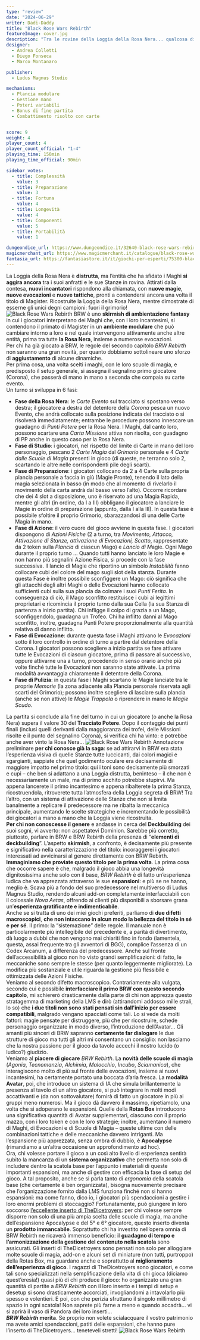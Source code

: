 ```yaml
---
type: "review"
date: "2024-06-29"
writer: Dadi-Daddy
title: "Black Rose Wars Rebirth"
featureImage: cover.jpg
description: "Tra le rovine della Loggia della Rosa Nera... qualcosa di malefico si aggira ancora!"
designer:
  - Andrea Colletti
  - Diego Fonseca
  - Marco Montanaro

publisher:
  - Ludus Magnus Studio

mechanisms:
  - Plancia modulare
  - Gestione mano
  - Poteri variabili
  - Bonus di fine partita
  - Combattimento risolto con carte


score: 9
weight: 4
player_count: 4
player_count_official: "1-4"
playing_time: 150min
playing_time_official: 90min

sidebar_votes:
  - title: Complessità
    value: 3
  - title: Preparazione
    value: 3
  - title: Fortuna
    value: 4
  - title: Longevità
    value: 4
  - title: Componenti
    value: 5
  - title: Portabilità
    value: 1

dungeondice_url: https://www.dungeondice.it/32640-black-rose-wars-rebirth.html?gad_source=1&gclid=CjwKCAjwm_SzBhAsEiwAXE2Cv7hdRUfMuXvpKRN0XJjTb5FRmxLXymlBuumV2cWUfEfoojSwr_lKnxoCYf0QAvD_BwE
magicmerchant_url: https://www.magicmerchant.it/catalogue/black-rose-wars-rebirth-72932/?gad_source=1&gclid=CjwKCAjwm_SzBhAsEiwAXE2CvzNQbl0fyoj5mfDRQT24SrT5Ofuo20r542up42iAFjYYyKUK9MLWwhoCEb0QAvD_BwE
fantasia_url: https://fantasiastore.it/it/giochi-per-esperti/75300-black-rose-wars-rebirth.html
---
```


<Setting>
  La Loggia della Rosa Nera è <strong>distrutta</strong>, ma l’entità che ha sfidato i Maghi <strong>si aggira ancora</strong> tra i suoi anfratti e le sue Stanze in rovina. Attirati dalla contesa, <strong>nuovi incantatori</strong> rispondono alla chiamata, con <strong>nuove magie</strong>, <strong>nuove evocazioni</strong> e <strong>nuove tattiche</strong>, pronti a contendersi ancora una volta il titolo di Magister. Ricostruite la Loggia della Rosa Nera, mentre dimostrate di esserne gli unici degni campioni: fuori il grimorio!
</Setting>

<img src="./game1.jpg" alt="Black Rose Wars Rebirth" />

<Rules>
 BRW è uno <strong>skirmish di ambientazione fantasy</strong> in cui i giocatori interpretano dei Maghi che, con i loro incantesimi, si contendono il primato di Magister in un <strong>ambiente modulare</strong> che può cambiare intorno a loro e nel quale intervengono attivamente anche altre entità, prima tra tutte <strong>la Rosa Nera</strong>, insieme a numerose evocazioni.<br />
Per chi ha già giocato a <Link to="/reviews/black-rose-wars">BRW</Link>, le regole del secondo capitolo <em>BRW Rebirth</em> non saranno una gran novità, per quanto dobbiamo sottolineare uno sforzo di <strong>aggiustamento</strong> di alcune dinamiche.<br />
Per prima cosa, una volta scelti i maghi, con le loro scuole di magia, e predisposto il setup generale, si assegna il segnalino primo giocatore (Corona), che passerà di mano in mano a seconda che compaia su carte evento.<br />
Un turno si sviluppa in 6 fasi: <br />
<ul>
<li><strong>Fase della Rosa Nera</strong>: le <em>Carte Evento</em> sul tracciato si spostano verso destra; il giocatore a destra del detentore della <em>Corona</em> pesca un nuovo Evento, che andrà collocato sulla posizione indicata del tracciato o si risolverà immediatamente; entrambe le procedure possono innescare un guadagno di <em>Punti Potere</em> per la Rosa Nera. I Maghi, dal canto loro, possono scartare una <em>Carta Missione</em> attiva non risolta, con guadagno di PP anche in questo caso per la Rosa Nera.</li>
<li><strong>Fase di Studio</strong>: i giocatori, nel rispetto del limite di Carte in mano del loro personaggio, pescano 2 <em>Carte Magia</em> dal <em>Grimorio</em> personale e 4 <em>Carte dalle Scuole di Magia</em> presenti in gioco (di queste, ne terranno solo 2, scartando le altre nelle corrispondenti pile degli scarti).</li>
<li><strong>Fase di Preparazione</strong>: i giocatori collocano da 2 a 4 Carte sulla propria plancia personale a faccia in giù (Magie Pronte), tenendo il lato della magia selezionata in basso (in modo che al momento di rivelarlo il movimento della carta andrà dal basso verso l’alto). Occorre ricordare che dei 4 slot a disposizione, uno è riservato ad una Magia Rapida, mentre gli altri (in ordine, da I a III) obbligano il giocatore a lanciare le Magie in ordine di preparazione (appunto, dalla I alla III). In questa fase è possibile sfoltire il proprio Grimorio, sbarazzandosi di una delle Carte Magia in mano.</li>
<li><strong>Fase di Azione</strong>: il vero cuore del gioco avviene in questa fase. I giocatori dispongono di <em>Azioni Fisiche</em> (2 a turno, tra <em>Movimento, Attacco, Attivazione di Stanze, attivazione di Evocazioni, Scatto</em>, rappresentate da 2 token sulla <em>Plancia</em> di ciascun Mago) e <em>Lancio di M</em>agie. Ogni Mago durante il proprio turno … Quando tutti hanno lanciato le loro Magie e non hanno più segnalini Azione Fisica, si procede con la fase successiva. Il lancio di Magie che riportino un simbolo <em>Instabilità</em> fanno collocare cubi del colore del mago sugli slot della stanza. Durante questa Fase è inoltre possibile sconfiggere un Mago: ciò significa che gli attacchi degli altri Maghi o delle Evocazioni hanno collocato sufficienti cubi sulla sua plancia da colmare i suoi <em>Punti Ferita</em>. In conseguenza di ciò, il Mago sconfitto restituisce i cubi ai legittimi proprietari e ricomincia il proprio turno dalla sua Cella (la sua Stanza di partenza a inizio partita). Chi infligge il colpo di grazia a un Mago, sconfiggendolo, guadagna un Trofeo. Chi ha inflitto danni al Mago sconfitto, inoltre, guadagna Punti Potere proporzionalmente alla quantità relativa di danno inflitto.</li>
<li><strong>Fase di Evocazione</strong>: durante questa fase i Maghi attivano le <em>Evocazioni</em> sotto il loro controllo in ordine di turno a partire dal detentore della Corona. I giocatori possono scegliere a inizio partita se fare attivare tutte le Evocazioni di ciascun giocatore, prima di passare al successivo, oppure attivarne una a turno, procedendo in senso orario anche più volte finché tutte le Evocazioni non saranno state attivate. La prima modalità avvantaggia chiaramente il detentore della Corona.</li>
<li><strong>Fase di Pulizia</strong>: in questa fase i Maghi scartano le Magie lanciate tra le proprie <em>Memorie</em> (la zona adiacente alla Plancia personale riservata agli scarti del Grimorio); possono inoltre scegliere di lasciare sulla plancia (anche se non attive) le <em>Magie Trappola</em> o riprendere in mano le <em>Magie Scudo</em>.</li>
</ul>
La partita si conclude alla fine del turno in cui un giocatore (o anche la Rosa Nera) supera il valore 30 del <strong>Tracciato Potere</strong>. Dopo il conteggio dei punti finali (inclusi quelli derivanti dalla maggioranza dei trofei, delle Missioni risolte e il punto del segnalino Corona), si verifica chi ha vinto: e potrebbe anche aver vinto la Rosa Nera…
</Rules>

<img src="./game2.jpg" alt="Black Rose Wars Rebirth" />

<Feedback>
  Annotazione preliminare <strong>per chi conosce già la saga</strong>: se ad attirarvi in BRW era stata l’esperienza visiva di quelle Stanze tutte luccicanti, dai colori magici e sgargianti, sappiate che quel godimento oculare era decisamente di maggiore impatto nel primo titolo: qui i toni sono decisamente più smorzati e cupi – che ben si adattano a una Loggia distrutta, beninteso – il che non è necessariamente un male, ma di primo acchito potrebbe stupirvi. Ma appena lancerete il primo incantesimo e appena ribalterete la prima Stanza, ricostruendola, ritroverete tutta l’atmosfera della Loggia segreta di BRW! Tra l’altro, con un sistema di attivazione delle Stanze che non si limita banalmente a replicare il predecessore ma ne ribalta la meccanica principale, aumentando le scelte strategiche e incrementando le possibilità dei giocatori a mano a mano che la Loggia viene ricostruita.<br />
<strong>Per chi non conoscesse il genere</strong> e andasse in cerca del <strong>Deckbuilding</strong> dei suoi sogni, vi avverto: non aspettatevi <Link to="/reviews/dominion-nasce-un-regno">Dominion</Link>. Sarebbe più corretto, piuttosto, parlare in BRW e BRW Rebirth della presenza di “<strong>elementi di deckbuilding</strong>”. L’aspetto <strong>skirmish</strong>, a confronto, è decisamente più presente e significativo nella caratterizzazione del titolo: incoraggerei i giocatori interessati ad avvicinarsi al genere direttamente con BRW Rebirth.<br />
<strong>Immaginiamo che proviate questo titolo per la prima volta</strong>. La prima cosa che occorre sapere è che, malgrado il gioco abbia una longevità dignitosissima anche solo con il base, <em>BRW Rebirth</em> è di fatto un’esperienza ludica che va apprezzata attraverso le sue <strong>espansioni</strong>: e più se ne hanno, meglio è. Scava più a fondo del suo predecessore nel multiverso di Ludus Magnus Studio, rendendo alcuni add-on completamente interfacciabili con il colossale <em>Nova Aetas</em>, offrendo ai clienti più disponibili a sborsare grana un’<strong>esperienza gratificante e indimenticabile</strong>.<br />
Anche se si tratta di uno dei miei giochi preferiti, parliamo di <strong>due difetti macroscopici</strong>, <strong>che non intaccano in alcun modo la bellezza del titolo in sé e per sé</strong>. Il primo: la “sistemazione” delle regole. Il manuale non è particolarmente più intellegibile del precedente e, a parità di divertimento, dà luogo a dubbi che non vengono mai chiariti fino in fondo (lamentela, questa, assai frequente tra gli avventori di BGG), complice l’assenza di un Codex Arcanum, a differenza del predecessore. Anche sul fronte dell’accessibilità al gioco non ho visto grandi semplificazioni: di fatto, le meccaniche sono sempre le stesse (per quanto leggermente migliorate). La modifica più sostanziale e utile riguarda la gestione più flessibile e ottimizzata delle Azioni Fisiche.<br />
Veniamo al secondo difetto macroscopico. Contrariamente alla vulgata, secondo cui è possibile <strong>interfacciare il primo BRW con questo secondo capitolo</strong>, mi schiererò drasticamente dalla parte di chi non apprezza questo stratagemma di marketing della LMS e dirò (attirandomi addosso mille strali, lo so) che <strong>i due titoli non sono stati pensati sin dall’inizio per essere compatibili</strong>, malgrado vengano spacciati come tali. Lo si vede da molti fattori: magie pensate per distruggere, più che per ricostruire, schede personaggio organizzate in modo diverso, l’introduzione dell’Avatar… Gli amanti più sinceri di BRW sapranno <strong>certamente far dialogare</strong> le due strutture di gioco ma tutti gli altri mi consentano un consiglio: non lasciamo che la nostra passione per il gioco da tavolo accechi il nostro lucido (o ludico?) giudizio.<br />
Veniamo al <strong>piacere di giocare</strong> <em>BRW Rebirth</em>. La <strong>novità delle scuole di magia</strong> (<em>Agonia</em>,<em> Tecnomanzia</em>, <em>Alchimia</em>, <em>Malocchio</em>, <em>Incubo</em>, <em>Sciamanica</em>), che interagiscono molto di più sul fronte delle evocazioni, insieme ai nuovi incantesimi, ha certamente portato una boccata d’aria fresca. La <strong>modalità Avatar</strong>, poi, che introduce un sistema di IA che simula brillantemente la presenza al tavolo di un altro giocatore, si può integrare in molti modi accattivanti e (da non sottovalutare) fornirà di fatto un giocatore in più ai gruppi meno numerosi. Ma il gioco dà davvero il massimo, ripetiamolo, una volta che si adoperano le espansioni. Quelle della <strong>Rotas Box</strong> introducono una significativa quantità di Avatar supplementari, ciascuno con il proprio mazzo, con i loro token e con le loro strategie; inoltre, aumentano il numero di Maghi, di Evocazioni e di Scuole di Magia – queste ultime con delle combinazioni tattiche e delle meccaniche davvero intriganti. Ma l’espansione più apprezzata, senza ombra di dubbio, è <strong>Apocalypse</strong> (rimandiamo a un’altra occasione un approfondimento ad hoc).<br />
Ora, chi volesse portare il gioco a un così alto livello di esperienza sentirà subito la mancanza di un <strong>sistema organizzativo</strong> che permetta non solo di includere dentro la scatola base per l’appunto i materiali di queste importanti espansioni, ma anche di gestire con efficacia la fase di setup del gioco. A tal proposito, anche se si parla tanto di <em>ergonomia</em> della scatola base (che certamente è ben organizzata), bisogna nuovamente precisare che l’organizzazione fornito dalla LMS funziona finché non si hanno espansioni: ma come fanno, dico io, i giocatori più spendaccioni a gestire i loro enormi problemi di stoccaggio? Fortunatamente, può giungere in loro soccorso <a href="https://thedicetroyers.com/it/shop/black-rose-wars-rebirth-it/" target="_blank">l’eccellente inserto di TheDicetroyers</a>: per chi volesse sempre disporre non solo di una più ampia scelta delle scuole di magia, ma anche dell’espansione Apocalypse e del 5° e 6° giocatore, questo inserto diventa un <strong>prodotto immancabile</strong>. Soprattutto chi ha investito nell’opera omnia di BRW Rebirth ne ricaverà immenso beneficio: il <strong>guadagno di tempo e l’armonizzazione della gestione del contenuto nella scatola</strong> sono assicurati. Gli inserti di TheDicetroyers sono pensati non solo per alloggiare molte scuole di magia, add-on e alcuni set di miniature (non tutti, purtroppo) della Rotas Box, ma guardano anche e soprattutto al <strong>miglioramento dell’esperienza di gioco</strong>. I ragazzi di TheDicetroyers sono giocatori, e come tali sono specializzati nella semplificazione della vita di chi gioca (diciamo quest’eresia!) quasi più di chi produce il gioco: ho organizzato una gran quantità di partite a <em>BRW Rebirth </em>con il loro inserto e i tempi di setup e desetup si sono drasticamente accorciati, invogliandomi a intavolarlo più spesso e volentieri. E poi, con che perizia sfruttano il singolo millimetro di spazio in ogni scatola! Non saprete più farne a meno e quando accadrà… vi si aprirà il vaso di Pandora dei loro inserti…<br />
<strong><em>BRW Rebirth</em></strong><strong> merita</strong>. Se proprio non volete scialacquare il vostro patrimonio ma avete amici spendaccioni, patiti delle espansioni, che hanno pure l’inserto di TheDicetroyers… teneteveli stretti!
</Feedback>

<img src="./game3.jpg" alt="Black Rose Wars Rebirth" />



